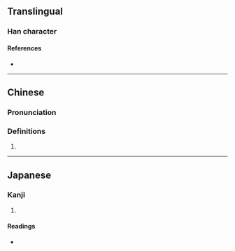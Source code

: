 {{character info/new}}
==Translingual==

===Han character===
{{Han char|rn=85|rad=水|as=13|sn=16|four=30141|canj=ESRJ|ids=⿰氵辟}}

====References====
* {{Han ref|kx=0654.070|dkj=18428|dj=1064.060|hdz=31765.010|uh=6FBC|ud=28604|bh=E9ED|bd=59885}}

----

==Chinese==
{{zh-forms}}

===Pronunciation===
{{zh-pron
|m=pì
|c=pik1
|mc=y
|oc=y
|ma=
|cat=v
}}

===Definitions===
{{zh-hanzi}}

# {{zh-only|洴澼|[[wash]], [[bleach]]}}

----

==Japanese==

===Kanji===
{{ja-kanji|grade=|rs=水13}}

# {{defn|lang=ja|sort=水13}}

====Readings====
* {{ja-readings|on=[[へき]] (heki), [[ひゃく]] (hyaku), [[けき]] (keki)|kun=[[ただよい]] (tadayoi)}}